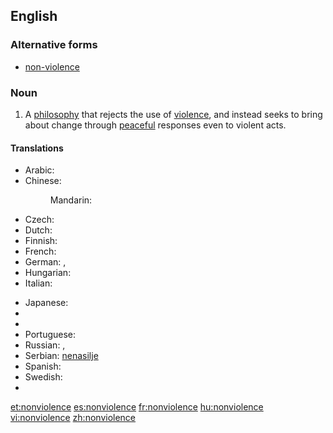 {{also|non-violence}}
==English==

===Alternative forms===
* [[non-violence]]

===Noun===
{{wikipedia}}
{{en-noun|-}}

# A [[philosophy]] that rejects the use of [[violence]], and instead seeks to bring about change through [[peaceful]] responses even to violent acts.

====Translations====
{{trans-top|philosophy that rejects violence}}
* Arabic: {{t-|ar|اللاعنف|m}}
* Chinese:
*: Mandarin: {{t|cmn|非暴力|tr=fēibàolì|sc=Hani}}
* Czech: {{t-|cs|nenásilí|n}}
* Dutch: {{t-|nl|geweldloosheid|f}}
* Finnish: {{t-|fi|väkivallattomuus}}
* French: {{t+|fr|non-violence|f}}
* German: {{t-|de|Gewaltlosigkeit|f}}, {{t-|de|Gewaltfreiheit|f}}
* Hungarian: {{t+|hu|erőszakmentesség}}
* Italian: {{t-|it|nonviolenza|f}}
{{trans-mid}}
* Japanese: {{t-|ja|非暴力|tr=hibōryoku|sc=Jpan}}
* {{trreq|ko}}
* {{trreq|lt}}
* Portuguese: {{t|pt|não-violência|f}}
* Russian: {{t+|ru|ненасилие|n|tr=nenasílije}}, {{t-|ru|отказ от применения насильственных методов|m|tr=otkáz ot primenénija nasíl’stvennyx metódov}}
* Serbian: [[nenasilje]] {{n}}
* Spanish: {{t-|es|abstención de la violencia|f}}
* Swedish: {{t-|sv|icke-våld|n}}
* {{trreq|vi}}
{{trans-bottom}}

[[et:nonviolence]]
[[es:nonviolence]]
[[fr:nonviolence]]
[[hu:nonviolence]]
[[vi:nonviolence]]
[[zh:nonviolence]]